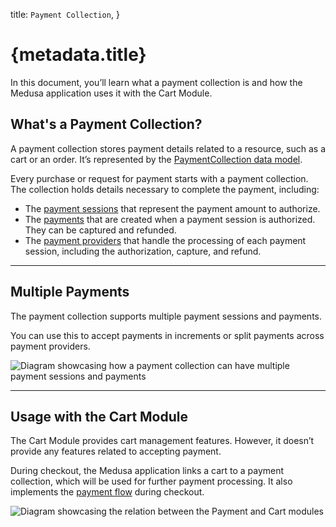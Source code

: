   title: `Payment Collection`,
}

# {metadata.title}

In this document, you’ll learn what a payment collection is and how the Medusa application uses it with the Cart Module.

## What's a Payment Collection?

A payment collection stores payment details related to a resource, such as a cart or an order. It’s represented by the [PaymentCollection data model](/references/payment/models/PaymentCollection).

Every purchase or request for payment starts with a payment collection. The collection holds details necessary to complete the payment, including:

- The [payment sessions](../payment-session/page.mdx) that represent the payment amount to authorize.
- The [payments](../payment/page.mdx) that are created when a payment session is authorized. They can be captured and refunded.
- The [payment providers](../payment-provider/page.mdx) that handle the processing of each payment session, including the authorization, capture, and refund.

---

## Multiple Payments

The payment collection supports multiple payment sessions and payments.

You can use this to accept payments in increments or split payments across payment providers.

![Diagram showcasing how a payment collection can have multiple payment sessions and payments](https://res.cloudinary.com/dza7lstvk/image/upload/v1711554695/Medusa%20Resources/payment-collection-multiple-payments_oi3z3n.jpg)

---

## Usage with the Cart Module

The Cart Module provides cart management features. However, it doesn’t provide any features related to accepting payment.

During checkout, the Medusa application links a cart to a payment collection, which will be used for further payment processing. It also implements the [payment flow](../payment-flow/page.mdx) during checkout.

![Diagram showcasing the relation between the Payment and Cart modules](https://res.cloudinary.com/dza7lstvk/image/upload/v1711537849/Medusa%20Resources/cart-payment_ixziqm.jpg)
